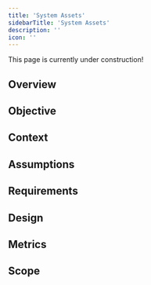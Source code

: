 ```yaml
---
title: 'System Assets'
sidebarTitle: 'System Assets'
description: ''
icon: ''
---
```

<Note>
    This page is currently under construction!
</Note>

## Overview

## Objective

## Context

## Assumptions

## Requirements

## Design

## Metrics

## Scope